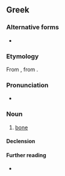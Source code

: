 ==Greek==

===Alternative forms===
* {{katharevousa}} {{l|el|οστούν|g=n}}

===Etymology===
From {{inh|el|grc|ὀστέον}}, from {{etyl|ine-pro|el}} {{m|ine-pro|*h₃ésth₁|*h₃esth₁-, *h₃osth₁-}}.

===Pronunciation===
* {{IPA|[o̞ˈsto̞]|lang=el}}

===Noun===
{{el-noun|n|οστά}}

# {{lb|el|anatomy}} [[bone]] {{qualifier|part of skeleton}}

====Declension====
{{el-nN-ο-α-1|οστ}}

====Further reading====
* {{pedialite|lang=el}}

{{C|el|Skeleton}}